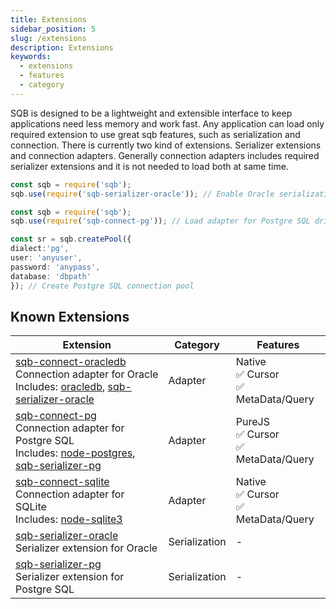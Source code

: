 ```yaml
---
title: Extensions
sidebar_position: 5
slug: /extensions
description: Extensions
keywords:
  - extensions
  - features
  - category
---
```


SQB is designed to be a lightweight and extensible interface to keep applications need less memory and work fast. Any application can load only required extension to use great sqb features, such as serialization and connection. There is currently two kind of extensions. Serializer extensions and connection adapters. Generally connection adapters includes required serializer extensions and it is not needed to load both at same time.

```ts
const sqb = require('sqb');
sqb.use(require('sqb-serializer-oracle')); // Enable Oracle serialization
```

```ts
const sqb = require('sqb');
sqb.use(require('sqb-connect-pg')); // Load adapter for Postgre SQL driver

const sr = sqb.createPool({
dialect:'pg',
user: 'anyuser',
password: 'anypass',
database: 'dbpath'
}); // Create Postgre SQL connection pool
```

## Known Extensions

|Extension|Category|Features|
|---|---|---|
|[sqb-connect-oracledb](https://github.com/panates/sqb-connect-oracledb)<br />Connection adapter for Oracle<br />Includes: [oracledb](https://github.com/oracle/node-oracledb), [sqb-serializer-oracle](https://github.com/panates/sqb-serializer-oracle)|Adapter|Native<br />:white_check_mark: Cursor<br />:white_check_mark: MetaData/Query|
|[sqb-connect-pg](https://github.com/panates/sqb-connect-pg)<br />Connection adapter for Postgre SQL<br />Includes: [node-postgres](https://github.com/brianc/node-postgres), [sqb-serializer-pg](https://github.com/panates/sqb-serializer-pg)|Adapter|PureJS<br />:white_check_mark: Cursor<br />:white_check_mark: MetaData/Query|
|[sqb-connect-sqlite](https://github.com/panates/sqb-connect-sqlite)<br />Connection adapter for SQLite<br />Includes: [node-sqlite3](https://github.com/mapbox/node-sqlite3)|Adapter|Native<br />:white_check_mark: Cursor<br />:white_check_mark: MetaData/Query|
|[sqb-serializer-oracle](https://github.com/panates/sqb-serializer-oracle)<br />Serializer extension for Oracle|Serialization|-|
|[sqb-serializer-pg](https://github.com/panates/sqb-serializer-pg)<br />Serializer extension for Postgre SQL|Serialization|-|